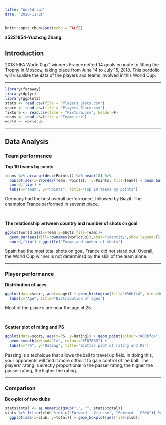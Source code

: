 ```yaml
---
title: "World cup"
date: "2020-11-21" 
---
```



```r
knitr::opts_chunk$set(echo = FALSE)
```

**z5221854-Yuchong Zhang**

## Introduction
2018 FIFA World Cup™ winners France netted 14 goals en route to lifting the Trophy in Moscow, taking place from June 14 to July 15, 2018. This portfolio will visualize the data of the players and teams involved in this World Cup.

***

```r
library(faraway)
library(dplyr)
library(ggplot2)
stats <- read.csv(file = "Players_Stats.csv")
score <- read.csv(file = "Players_Score.csv")
fixture <- read.csv(file = "Fixture.csv", header=F)
teams <- read.csv(file = "Teams.csv")
world <- worldcup
```

***

## Data Analysis

### Team performance

**Top 10 teams by points**
```r
teams %>% arrange(desc(Points)) %>% head(10) %>%
  ggplot(aes(x=reorder(Team, Points),  y=Points, fill=Team)) + geom_bar(stat="identity") +
  coord_flip() +
  labs(x="Team", y="Points", title="Top 10 teams by points")
```

Germany had the best overall performance, followed by Brazil. The champion France performed in seventh place.

<br/>

**The relationship between country and number of shots on goal**
```r
ggplot(world,aes(x=Team,y=Shots,fill=Team))+
  geom_bar(aes(fill=rownames(worldcup)),stat="identity",show.legend=F)+
  coord_flip() + ggtitle("Teams and number of shots")
```

Spain had the most total shots on goal, France did not stand out.
Overall, the World Cup winner is not determined by the skill of the team alone.

***

### Player performance

**Distribution of ages**
```r
ggplot(data=score, aes(x=age)) + geom_histogram(fill="#00bfc4", bins=30) + 
  labs(x="Age", title="Distribution of ages")
```

Most of the players are near the age of 25.

<br/>

**Scatter plot of rating and PS**
```r
ggplot(data=score, aes(x=PS, y=Rating)) + geom_point(colour="#00bfc4", alpha=0.2) +
  geom_smooth(method="lm", colour="#F8766D") +
  labs(x="PS", y="Rating", title="Scatter plot of rating and PS")
```

Passing is a technique that allows the ball to travel up field. In doing this, your opponents will find it more difficult to gain control of the ball.
The players' rating is directly proportional to the passer rating, the higher the passer rating, the higher the rating.

***

### Comparison

**Box-plot of two clubs**
```r
stats$total <- as.numeric(gsub(",", "", stats$total))
stats %>% filter(club %in% c("Forward - Vitesse", "Forward - CSKA")) %>%
  ggplot(aes(x=club, y=total)) + geom_boxplot(aes(fill=club))
```